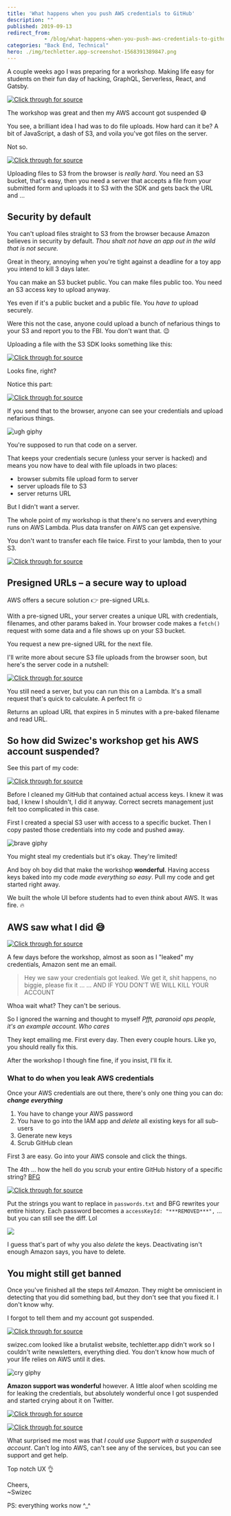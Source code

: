 ```yaml
---
title: 'What happens when you push AWS credentials to GitHub'
description: ""
published: 2019-09-13
redirect_from: 
            - /blog/what-happens-when-you-push-aws-credentials-to-github/swizec/9194
categories: "Back End, Technical"
hero: ./img/techletter.app-screenshot-1568391389847.png
---
```


A couple weeks ago I was preparing for a workshop. Making life easy for students on their fun day of hacking, GraphQL, Serverless, React, and Gatsby.

[![Click through for source](./img/techletter.app-screenshot-1568391389847.png)](https://twitter.com/Swizec/status/1168797303253024768)

The workshop was great and then my AWS account got suspended 😅

You see, a brilliant idea I had was to do file uploads. How hard can it be? A bit of JavaScript, a dash of S3, and voila you've got files on the server.

Not so.

[![Click through for source](./img/techletter.app-screenshot-1568391389646.png)](https://twitter.com/Swizec/status/1167342901564780544)

Uploading files to S3 from the browser is _really hard_. You need an S3 bucket, that's easy, then you need a server that accepts a file from your submitted form and uploads it to S3 with the SDK and gets back the URL and ...

## Security by default

You can't upload files straight to S3 from the browser because Amazon believes in security by default. _Thou shalt not have an app out in the wild that is not secure._

Great in theory, annoying when you're tight against a deadline for a toy app you intend to kill 3 days later.

You can make an S3 bucket public. You can make files public too. You need an S3 access key to upload anyway.

Yes even if it's a public bucket and a public file. You _have to_ upload securely.

Were this not the case, anyone could upload a bunch of nefarious things to your S3 and report you to the FBI. You don't want that. 😉

Uploading a file with the S3 SDK looks something like this:

[![Click through for source](./img/techletter.app-screenshot-1568391391006.png)](https://carbon.now.sh/?bg=rgba(255,255,255,1)&t=seti&l=javascript&ds=true&wc=true&wa=true&pv=48px&ph=32px&ln=false&code=const%20AWS%20%3D%20require('aws-sdk')%3B%0A%0Aconst%20s3%20%3D%20new%20AWS.S3(%7B%0A%20%20%20%20accessKeyId%3A%20process.env.AWS_ACCESS_KEY%2C%0A%20%20%20%20secretAccessKey%3A%20process.env.AWS_SECRET_ACCESS_KEY%0A%7D)%3B%0A%0Aconst%20fileName%20%3D%20'contacts.csv'%3B%0A%0Aconst%20uploadFile%20%3D%20(data)%20%3D%3E%20%7B%0A%20%20%20%20%20const%20params%20%3D%20%7B%0A%20%20%20%20%20%20%20%20%20Bucket%3A%20'testBucket'%2C%20%2F%2F%20pass%20your%20bucket%20name%0A%20%20%20%20%20%20%20%20%20Key%3A%20'contacts.csv'%2C%20%2F%2F%20file%20will%20be%20saved%20as%20testBucket%2Fcontacts.csv%0A%20%20%20%20%20%20%20%20%20Body%3A%20JSON.stringify(data%2C%20null%2C%202)%0A%20%20%20%20%20%7D%3B%0A%20%20%20%20%20s3.upload(params%2C%20function(s3Err%2C%20data)%20%7B%0A%20%20%20%20%20%20%20%20%20if%20(s3Err)%20throw%20s3Err%0A%20%20%20%20%20%20%20%20%20console.log(%60File%20uploaded%20successfully%20at%20%24%7Bdata.Location%7D%60)%0A%20%20%20%20%20%7D)%3B%0A%7D%3B)

Looks fine, right?

Notice this part:

[![Click through for source](./img/techletter.app-screenshot-1568391390879.png)](https://carbon.now.sh/?bg=rgba(255,255,255,1)&t=seti&l=javascript&ds=true&wc=true&wa=true&pv=48px&ph=32px&ln=false&code=const%20s3%20%3D%20new%20AWS.S3(%7B%0A%20%20%20%20accessKeyId%3A%20process.env.AWS_ACCESS_KEY%2C%0A%20%20%20%20secretAccessKey%3A%20process.env.AWS_SECRET_ACCESS_KEY%0A%7D)%3B)

If you send that to the browser, anyone can see your credentials and upload nefarious things.

![ugh giphy](./img/media-YVvTCqTBglkOs-giphy.gif)

You're supposed to run that code on a server.

That keeps your credentials secure (unless your server is hacked) and means you now have to deal with file uploads in two places:

-   browser submits file upload form to server
-   server uploads file to S3
-   server returns URL

But I didn't want a server.

The whole point of my workshop is that there's no servers and everything runs on AWS Lambda. Plus data transfer on AWS can get expensive.

You don't want to transfer each file twice. First to your lambda, then to your S3.

[![Click through for source](./img/techletter.app-screenshot-1568391390144.png)](https://twitter.com/QuinnyPig/status/1172239124251709449)

## Presigned URLs – a secure way to upload

AWS offers a secure solution 👉 pre-signed URLs.

With a pre-signed URL, your server creates a unique URL with credentials, filenames, and other params baked in. Your browser code makes a `fetch()` request with some data and a file shows up on your S3 bucket.

You request a new pre-signed URL for the next file.

I'll write more about secure S3 file uploads from the browser soon, but here's the server code in a nutshell:

[![Click through for source](./img/techletter.app-screenshot-1568391390444.png)](https://carbon.now.sh/?bg=rgba(255,255,255,1)&t=seti&l=javascript&ds=true&wc=true&wa=true&pv=48px&ph=32px&ln=false&code=AWS.config.update(%7B%0A%20%20accessKeyId%3A%20%22%3Caccess%20key%3E%22%2C%0A%20%20secretAccessKey%3A%20%22%3Csecret%20key%3E%22%2C%0A%20%20region%3A%20process.env.S3_REGION%2C%0A%7D)%0A%0Afunction%20presignedUrl()%20%7B%0A%20%20const%20imageId%20%3D%20uuidv4()%0A%20%20const%20filename%20%3D%20%60%24%7BalbumId%7D%2F%24%7BimageId%7D%60%0A%20%20const%20expireSeconds%20%3D%2060%20*%205%0A%20%20const%20readUrl%20%3D%20%60https%3A%2F%2F%24%7Bprocess.env.S3_BUCKET%7D.s3.amazonaws.com%2F%24%7Bfilename%7D%60%0A%0A%20%20const%20uploadUrl%20%3D%20S3.getSignedUrl(%22putObject%22%2C%20%7B%0A%20%20%20%20Bucket%3A%20process.env.S3_BUCKET%2C%0A%20%20%20%20Key%3A%20filename%2C%0A%20%20%20%20ContentType%3A%20%22image%2F*%22%2C%0A%20%20%20%20Expires%3A%20expireSeconds%2C%0A%20%20%7D)%0A%0A%20%20return%20%7B%0A%20%20%20%20uploadUrl%2C%0A%20%20%20%20readUrl%2C%0A%20%20%20%20imageId%2C%0A%20%20%20%20expiresAt%3A%20addSeconds(new%20Date()%2C%20expireSeconds)%2C%0A%20%20%7D%0A%7D)

You still need a server, but you can run this on a Lambda. It's a small request that's quick to calculate. A perfect fit ☺️

Returns an upload URL that expires in 5 minutes with a pre-baked filename and read URL.

## So how did Swizec's workshop get his AWS account suspended?

See this part of my code:

[![Click through for source](./img/techletter.app-screenshot-1568391390288.png)](https://carbon.now.sh/?bg=rgba(255,255,255,1)&t=seti&l=javascript&ds=true&wc=true&wa=true&pv=48px&ph=32px&ln=false&code=AWS.config.update(%7B%0A%20%20accessKeyId%3A%20%22%3Caccess%20key%3E%22%2C%0A%20%20secretAccessKey%3A%20%22%3Csecret%20key%3E%22%2C%0A%20%20region%3A%20process.env.S3_REGION%2C%0A%7D))

Before I cleaned my GitHub that contained actual access keys. I knew it was bad, I knew I shouldn't, I did it anyway. Correct secrets management just felt too complicated in this case.

First I created a special S3 user with access to a specific bucket. Then I copy pasted those credentials into my code and pushed away.

![brave giphy](./img/media-U7M0vrPBV2u5TRNazK-giphy.gif)

You might steal my credentials but it's okay. They're limited!

And boy oh boy did that make the workshop **wonderful**. Having access keys baked into my code _made everything so easy_. Pull my code and get started right away.

We built the whole UI before students had to even _think_ about AWS. It was fire. 🔥

## AWS saw what I did 😅

[![Click through for source](./img/techletter.app-screenshot-1568391389816.png)](https://twitter.com/Swizec/status/1168069016251854848)

A few days before the workshop, almost as soon as I "leaked" my credentials, Amazon sent me an email.

> Hey we saw your credentials got leaked. We get it, shit happens, no biggie, please fix it ... ... AND IF YOU DON'T WE WILL KILL YOUR ACCOUNT

Whoa wait what? They can't be serious.

So I ignored the warning and thought to myself _Pfft, paranoid ops people, it's an example account. Who cares_

They kept emailing me. First every day. Then every couple hours. Like yo, you should really fix this.

After the workshop I though fine fine, if you insist, I'll fix it.

### What to do when you leak AWS credentials

Once your AWS credentials are out there, there's only one thing you can do: **_change everything_**

1.  You have to change your AWS password
2.  You have to go into the IAM app and _delete_ all existing keys for all sub-users
3.  Generate new keys
4.  Scrub GitHub clean

First 3 are easy. Go into your AWS console and click the things.

The 4th ... how the hell do you scrub your entire GitHub history of a specific string? [BFG](https://rtyley.github.io/bfg-repo-cleaner/)

[![Click through for source](./img/techletter.app-screenshot-1568391390574.png)](https://carbon.now.sh/?bg=rgba(255,255,255,1)&t=seti&l=bash&ds=true&wc=true&wa=true&pv=48px&ph=32px&ln=false&code=bfg%20--replace-text%20passwords.txt%20.%0Agit%20push%20origin%20master%20-f%20)

Put the strings you want to replace in `passwords.txt` and BFG rewrites your entire history. Each password becomes a `accessKeyId: "***REMOVED***",` ... but you can still see the diff. Lol

![](./img/xQFcArr.png)

I guess that's part of why you also _delete_ the keys. Deactivating isn't enough Amazon says, you have to delete.

## You might still get banned

Once you've finished all the steps _tell Amazon_. They might be omniscient in detecting that you did something bad, but they don't see that you fixed it. I don't know why.

I forgot to tell them and my account got suspended.

[![Click through for source](./img/techletter.app-screenshot-1568391389369.png)](https://twitter.com/brihobbs/status/1169941279981146113)

swizec.com looked like a brutalist website, techletter.app didn't work so I couldn't write newsletters, everything died. You don't know how much of your life relies on AWS until it dies.

![cry giphy](./img/media-d2lcHJTG5Tscg-giphy.gif)

**Amazon support was wonderful** however. A little aloof when scolding me for leaking the credentials, but absolutely wonderful once I got suspended and started crying about it on Twitter.

[![Click through for source](./img/techletter.app-screenshot-1568391389482.png)](https://twitter.com/Swizec/status/1170626595163430912)

[![Click through for source](./img/techletter.app-screenshot-1568391389892.png)](https://twitter.com/AWSSupport/status/1171101468679708673)

What surprised me most was that _I could use Support with a suspended account_. Can't log into AWS, can't see any of the services, but you can see support and get help.

Top notch UX 👌

Cheers,  
~Swizec

PS: everything works now ^\_^
